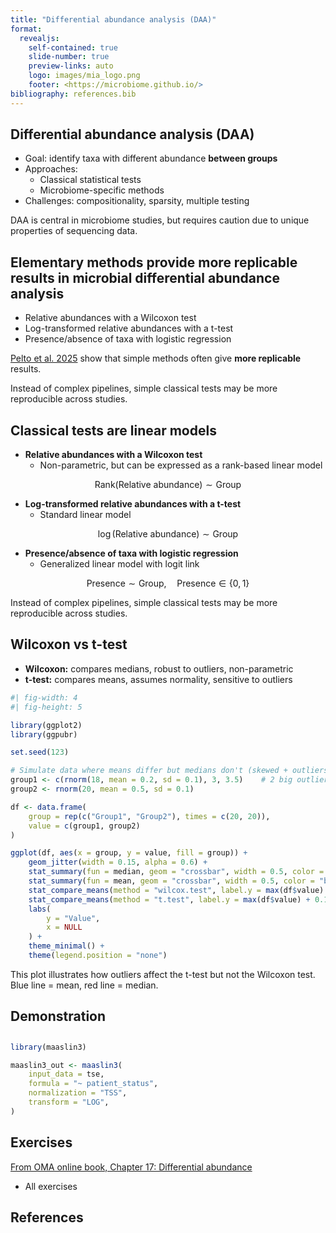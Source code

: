 ```yaml
---
title: "Differential abundance analysis (DAA)"
format:
  revealjs:
    self-contained: true
    slide-number: true
    preview-links: auto
    logo: images/mia_logo.png
    footer: <https://microbiome.github.io/>
bibliography: references.bib
---
```


## Differential abundance analysis (DAA)

- Goal: identify taxa with different abundance **between groups**
- Approaches:
  - Classical statistical tests
  - Microbiome-specific methods
- Challenges: compositionality, sparsity, multiple testing

::: {.notes}

DAA is central in microbiome studies, but requires caution due to unique properties of sequencing data.

:::

## Elementary methods provide more replicable results in microbial differential abundance analysis

- Relative abundances with a Wilcoxon test
- Log-transformed relative abundances with a t-test
- Presence/absence of taxa with logistic regression

[Pelto et al. 2025](https://academic.oup.com/bib/article/26/2/bbaf130/8093585){preview-link="true"}
show that simple methods often give **more replicable** results.

::: {.notes}

Instead of complex pipelines, simple classical tests may be more reproducible across studies.

:::

## Classical tests are linear models

- **Relative abundances with a Wilcoxon test**  
  - Non-parametric, but can be expressed as a rank-based linear model
  
$$
\mathrm{Rank}(\mathrm{Relative\ abundance}) \sim \mathrm{Group}
$$

- **Log-transformed relative abundances with a t-test**  
  - Standard linear model
  
$$
\log(\mathrm{Relative\ abundance}) \sim \mathrm{Group}
$$

- **Presence/absence of taxa with logistic regression**  
  - Generalized linear model with logit link

$$
\mathrm{Presence} \sim \mathrm{Group}, \quad \mathrm{Presence} \in \{0,1\}
$$

::: {.notes}

Instead of complex pipelines, simple classical tests may be more reproducible across studies.

:::

## Wilcoxon vs t-test

- **Wilcoxon:** compares medians, robust to outliers, non-parametric
- **t-test:** compares means, assumes normality, sensitive to outliers

```r
#| fig-width: 4
#| fig-height: 5

library(ggplot2)
library(ggpubr)

set.seed(123)

# Simulate data where means differ but medians don't (skewed + outliers)
group1 <- c(rnorm(18, mean = 0.2, sd = 0.1), 3, 3.5)    # 2 big outliers in group1
group2 <- rnorm(20, mean = 0.5, sd = 0.1)

df <- data.frame(
    group = rep(c("Group1", "Group2"), times = c(20, 20)),
    value = c(group1, group2)
)

ggplot(df, aes(x = group, y = value, fill = group)) +
    geom_jitter(width = 0.15, alpha = 0.6) +
    stat_summary(fun = median, geom = "crossbar", width = 0.5, color = "red", fatten = 2, show.legend = FALSE) +
    stat_summary(fun = mean, geom = "crossbar", width = 0.5, color = "blue", fatten = 2, show.legend = FALSE) +
    stat_compare_means(method = "wilcox.test", label.y = max(df$value) + 0.25, color = "red") +
    stat_compare_means(method = "t.test", label.y = max(df$value) + 0.1, color = "blue") +
    labs(
        y = "Value",
        x = NULL
    ) +
    theme_minimal() +
    theme(legend.position = "none")
```

::: {.notes}

This plot illustrates how outliers affect the t-test but not the Wilcoxon test.
Blue line = mean, red line = median.

:::

## Demonstration

## {auto-animate="true"}

```r
library(maaslin3)

maaslin3_out <- maaslin3(
    input_data = tse,
    formula = "~ patient_status",
    normalization = "TSS",
    transform = "LOG",
)
```

## Exercises

[From OMA online book, Chapter 17:  Differential abundance](https://microbiome.github.io/OMA/docs/devel/pages/differential_abundance.html)

- All exercises

## References
